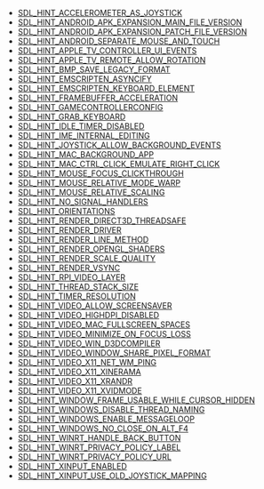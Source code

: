 <!-- BEGIN CATEGORY LIST -->
* [[SDL_HINT_ACCELEROMETER_AS_JOYSTICK]]
* [[SDL_HINT_ANDROID_APK_EXPANSION_MAIN_FILE_VERSION]]
* [[SDL_HINT_ANDROID_APK_EXPANSION_PATCH_FILE_VERSION]]
* [[SDL_HINT_ANDROID_SEPARATE_MOUSE_AND_TOUCH]]
* [[SDL_HINT_APPLE_TV_CONTROLLER_UI_EVENTS]]
* [[SDL_HINT_APPLE_TV_REMOTE_ALLOW_ROTATION]]
* [[SDL_HINT_BMP_SAVE_LEGACY_FORMAT]]
* [[SDL_HINT_EMSCRIPTEN_ASYNCIFY]]
* [[SDL_HINT_EMSCRIPTEN_KEYBOARD_ELEMENT]]
* [[SDL_HINT_FRAMEBUFFER_ACCELERATION]]
* [[SDL_HINT_GAMECONTROLLERCONFIG]]
* [[SDL_HINT_GRAB_KEYBOARD]]
* [[SDL_HINT_IDLE_TIMER_DISABLED]]
* [[SDL_HINT_IME_INTERNAL_EDITING]]
* [[SDL_HINT_JOYSTICK_ALLOW_BACKGROUND_EVENTS]]
* [[SDL_HINT_MAC_BACKGROUND_APP]]
* [[SDL_HINT_MAC_CTRL_CLICK_EMULATE_RIGHT_CLICK]]
* [[SDL_HINT_MOUSE_FOCUS_CLICKTHROUGH]]
* [[SDL_HINT_MOUSE_RELATIVE_MODE_WARP]]
* [[SDL_HINT_MOUSE_RELATIVE_SCALING]]
* [[SDL_HINT_NO_SIGNAL_HANDLERS]]
* [[SDL_HINT_ORIENTATIONS]]
* [[SDL_HINT_RENDER_DIRECT3D_THREADSAFE]]
* [[SDL_HINT_RENDER_DRIVER]]
* [[SDL_HINT_RENDER_LINE_METHOD]]
* [[SDL_HINT_RENDER_OPENGL_SHADERS]]
* [[SDL_HINT_RENDER_SCALE_QUALITY]]
* [[SDL_HINT_RENDER_VSYNC]]
* [[SDL_HINT_RPI_VIDEO_LAYER]]
* [[SDL_HINT_THREAD_STACK_SIZE]]
* [[SDL_HINT_TIMER_RESOLUTION]]
* [[SDL_HINT_VIDEO_ALLOW_SCREENSAVER]]
* [[SDL_HINT_VIDEO_HIGHDPI_DISABLED]]
* [[SDL_HINT_VIDEO_MAC_FULLSCREEN_SPACES]]
* [[SDL_HINT_VIDEO_MINIMIZE_ON_FOCUS_LOSS]]
* [[SDL_HINT_VIDEO_WIN_D3DCOMPILER]]
* [[SDL_HINT_VIDEO_WINDOW_SHARE_PIXEL_FORMAT]]
* [[SDL_HINT_VIDEO_X11_NET_WM_PING]]
* [[SDL_HINT_VIDEO_X11_XINERAMA]]
* [[SDL_HINT_VIDEO_X11_XRANDR]]
* [[SDL_HINT_VIDEO_X11_XVIDMODE]]
* [[SDL_HINT_WINDOW_FRAME_USABLE_WHILE_CURSOR_HIDDEN]]
* [[SDL_HINT_WINDOWS_DISABLE_THREAD_NAMING]]
* [[SDL_HINT_WINDOWS_ENABLE_MESSAGELOOP]]
* [[SDL_HINT_WINDOWS_NO_CLOSE_ON_ALT_F4]]
* [[SDL_HINT_WINRT_HANDLE_BACK_BUTTON]]
* [[SDL_HINT_WINRT_PRIVACY_POLICY_LABEL]]
* [[SDL_HINT_WINRT_PRIVACY_POLICY_URL]]
* [[SDL_HINT_XINPUT_ENABLED]]
* [[SDL_HINT_XINPUT_USE_OLD_JOYSTICK_MAPPING]]
<!-- END CATEGORY LIST -->
